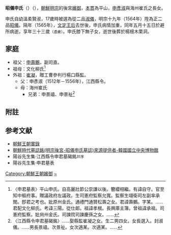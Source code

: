 {{multiple issues|

{{original research|time=2014-05-14T02:37:02+00:00}}
{{refimprove|time=2014-05-14T02:37:02+00:00}}
}}
'''昭儀申氏'''（'''{{lang|ko|소의신씨}}'''）（{{bd|1533年||1565年|}}），[[朝鮮明宗|朝鮮明宗]]的後宮[[嬪御|嬪御]]，[[本貫|本貫]]為平山，[[申彥淑|申彥淑]]與海州崔氏之長女。

申氏自幼溫柔賢淑，17歲時被選為從二品[[淑儀|淑儀]]，明宗十九年（1564年）陞為正二品[[昭儀|昭儀]]。隔年（1565年），[[大王大妃|文定王后]]去世後，申氏病情加重，同年五月十五日於避所病逝，享年三十三歲<small>（虛歲）</small>。申氏膝下無子女，逝世後葬於楊根木栗洞。

==家庭==
*祖父：[[申壽鵬|申壽鵬]]，副司直。
*祖母：文化柳氏<ref>〈申君墓表〉平山申氏。自高麗壯節公崇謙以後。簪纓相繼。有諱自守。官至知中樞府事。贈議政府左議政。生司憲府監察允寬。監察生翊衛司左副率承閔。卽君之考也。妣原州金氏。通禮門通贊松壽之女。君諱壽鵬。字某。……君配文化柳氏。考諱三陽。從仕郞。祖諱孝根。長興庫主簿。曾祖諱承祖。司憲府監察。妣尙州金氏。司諫院司諫慶孫之女。……</ref>
*外祖：[[崔凝|崔凝]]，贈工曹參判行楊口縣監。
**父：申彥淑（1512年－1556年），江西縣令。
**母：海州崔氏
***兄弟：申景禧、申景祉<ref>〈江西縣令申君墓碣銘〉……娶縣監崔凝之女。生二男四女。女長選入。封淑儀。……男長景禧。次景祉。女次適某。次適某。……</ref>
==附註==
<references/>
==参考文献==
*[http://sillok.history.go.kr/main/main.jsp 朝鮮王朝實錄] {{Wayback|url=http://sillok.history.go.kr/main/main.jsp |date=20150905161523 }}
*[http://imgur.com/8MGftyZ 朝鮮時代墓誌銘(明宗後宮-昭儀申氏墓誌)來源提供者-韓國國立中央博物館] {{Wayback|url=http://imgur.com/8MGftyZ |date=20160304130152 }}
*陽谷先生集·江西縣令申君墓碣銘<small>幷序</small>
*陽谷先生集·申君墓表

[[Category:朝鮮王朝嬪御|Category:朝鮮王朝嬪御]]
[[Category:申姓|~]]